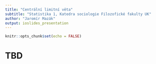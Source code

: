 ```yaml
---
title: "Centrální limitní věta"
subtitle: "Statistika 1, Katedra sociologie Filozofické fakulty UK" 
author: "Jaromír Mazák"
output: ioslides_presentation
---
```


```r
knitr::opts_chunk$set(echo = FALSE)
```

# TBD